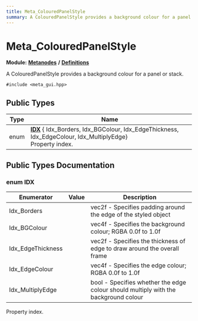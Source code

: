 ```yaml
---
title: Meta_ColouredPanelStyle
summary: A ColouredPanelStyle provides a background colour for a panel or stack. 
---
```


# Meta_ColouredPanelStyle

**Module:** **[Metanodes](../../modules/metanodes/index.mdx)** **/** **[Definitions](../../modules/metanodes/definitions.mdx)**

A ColouredPanelStyle provides a background colour for a panel or stack. 

`#include <meta_gui.hpp>`

## Public Types

| Type           | Name           |
| -------------- | -------------- |
| enum| **[IDX](#enum-idx)** { Idx_Borders, Idx_BGColour, Idx_EdgeThickness, Idx_EdgeColour, Idx_MultiplyEdge}<br />Property index.  |

## Public Types Documentation

### enum IDX

| Enumerator | Value | Description |
| ---------- | ----- | ----------- |
| Idx_Borders | | vec2f - Specifies padding around the edge of the styled object   |
| Idx_BGColour | | vec4f - Specifies the background colour; RGBA 0.0f to 1.0f   |
| Idx_EdgeThickness | | vec2f - Specifies the thickness of edge to draw around the overall frame   |
| Idx_EdgeColour | | vec4f - Specifies the edge colour; RGBA 0.0f to 1.0f   |
| Idx_MultiplyEdge | | bool - Specifies whether the edge colour should multiply with the background colour   |

Property index. 
